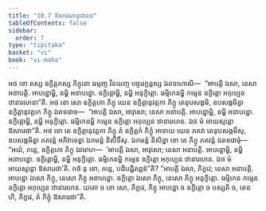 ```yaml
---
title: "10.7 ឱសារណានុជានន"
tableOfContents: false
sidebar:
  order: 7
type: "tipitaka"
basket: "vi"
book: "vi-maha"
---
```



<DynamicBreadcrumb />

<Division number="474" book="vi-maha">

<Paragraph number="2014" book="vi-maha">
អថ ខោ តស្ស ឧក្ខិត្តកស្ស ភិក្ខុនោ ធម្មញ្ច វិនយញ្ច បច្ចវេក្ខន្តស្ស ឯតទហោសិ—  “អាបត្តិ ឯសា, នេសា អនាបត្តិ. អាបន្នោម្ហិ, នម្ហិ អនាបន្នោ. ឧក្ខិត្តោម្ហិ, នម្ហិ អនុក្ខិត្តោ. ធម្មិកេនម្ហិ កម្មេន ឧក្ខិត្តោ អកុប្បេន ឋានារហេនា”តិ. អថ ខោ សោ ឧក្ខិត្តកោ ភិក្ខុ យេន ឧក្ខិត្តានុវត្តកា ភិក្ខូ តេនុបសង្កមិ, ឧបសង្កមិត្វា ឧក្ខិត្តានុវត្តកេ ភិក្ខូ ឯតទវោច—  “អាបត្តិ ឯសា, អាវុសោ; នេសា អនាបត្តិ. អាបន្នោម្ហិ, នម្ហិ អនាបន្នោ. ឧក្ខិត្តោម្ហិ, នម្ហិ អនុក្ខិត្តោ. ធម្មិកេនម្ហិ កម្មេន ឧក្ខិត្តោ អកុប្បេន ឋានារហេន. ឯថ មំ អាយស្មន្តោ ឱសារេថា”តិ. អថ ខោ តេ ឧក្ខិត្តានុវត្តកា ភិក្ខូ តំ ឧក្ខិត្តកំ ភិក្ខុំ អាទាយ យេន ភគវា តេនុបសង្កមឹសុ, ឧបសង្កមិត្វា ភគវន្តំ អភិវាទេត្វា ឯកមន្តំ និសីទឹសុ. ឯកមន្តំ និសិន្នា ខោ តេ ភិក្ខូ ភគវន្តំ ឯតទវោចុំ—  “អយំ, ភន្តេ, ឧក្ខិត្តកោ ភិក្ខុ ឯវមាហ—  ‘អាបត្តិ ឯសា, អាវុសោ; នេសា អនាបត្តិ. អាបន្នោម្ហិ, នម្ហិ អនាបន្នោ. ឧក្ខិត្តោម្ហិ, នម្ហិ អនុក្ខិត្តោ. ធម្មិកេនម្ហិ កម្មេន ឧក្ខិត្តោ អកុប្បេន ឋានារហេន. ឯថ មំ អាយស្មន្តោ ឱសារេថា’តិ. កថំ នុ ខោ, ភន្តេ, បដិបជ្ជិតព្ពន៑”តិ? “អាបត្តិ ឯសា, ភិក្ខវេ; នេសា អនាបត្តិ. អាបន្នោ ឯសោ ភិក្ខុ, នេសោ ភិក្ខុ អនាបន្នោ. ឧក្ខិត្តោ ឯសោ ភិក្ខុ, នេសោ ភិក្ខុ អនុក្ខិត្តោ. ធម្មិកេន កម្មេន ឧក្ខិត្តោ អកុប្បេន ឋានារហេន. យតោ ច ខោ សោ, ភិក្ខវេ, ភិក្ខុ អាបន្នោ ច ឧក្ខិត្តោ ច បស្សតិ ច, តេន ហិ, ភិក្ខវេ, តំ ភិក្ខុំ ឱសារេថា”តិ.
</Paragraph>
</Division>